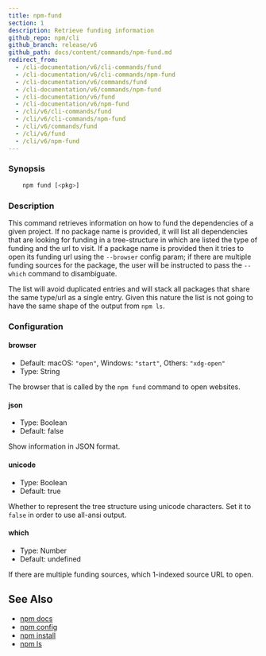```yaml
---
title: npm-fund
section: 1
description: Retrieve funding information
github_repo: npm/cli
github_branch: release/v6
github_path: docs/content/commands/npm-fund.md
redirect_from:
  - /cli-documentation/v6/cli-commands/fund
  - /cli-documentation/v6/cli-commands/npm-fund
  - /cli-documentation/v6/commands/fund
  - /cli-documentation/v6/commands/npm-fund
  - /cli-documentation/v6/fund
  - /cli-documentation/v6/npm-fund
  - /cli/v6/cli-commands/fund
  - /cli/v6/cli-commands/npm-fund
  - /cli/v6/commands/fund
  - /cli/v6/fund
  - /cli/v6/npm-fund
---
```


### Synopsis

```bash
    npm fund [<pkg>]
```

### Description

This command retrieves information on how to fund the dependencies of a given project. If no package name is provided, it will list all dependencies that are looking for funding in a tree-structure in which are listed the type of funding and the url to visit. If a package name is provided then it tries to open its funding url using the `--browser` config param; if there are multiple funding sources for the package, the user will be instructed to pass the `--which` command to disambiguate.

The list will avoid duplicated entries and will stack all packages that share the same type/url as a single entry. Given this nature the list is not going to have the same shape of the output from `npm ls`.

### Configuration

#### browser

- Default: macOS: `"open"`, Windows: `"start"`, Others: `"xdg-open"`
- Type: String

The browser that is called by the `npm fund` command to open websites.

#### json

- Type: Boolean
- Default: false

Show information in JSON format.

#### unicode

- Type: Boolean
- Default: true

Whether to represent the tree structure using unicode characters. Set it to `false` in order to use all-ansi output.

#### which

- Type: Number
- Default: undefined

If there are multiple funding sources, which 1-indexed source URL to open.

## See Also

- [npm docs](/cli/v6/commands/npm-docs)
- [npm config](/cli/v6/commands/npm-config)
- [npm install](/cli/v6/commands/npm-install)
- [npm ls](/cli/v6/commands/npm-ls)
